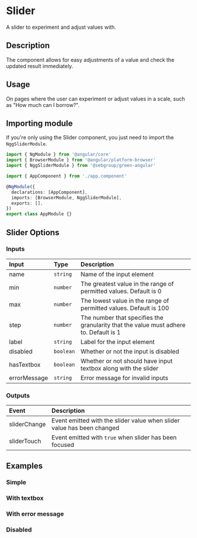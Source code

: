 

# Slider

A slider to experiment and adjust values with.

## Description

The component allows for easy adjustments of a value and check the updated result immediately.

## Usage

On pages where the user can experiment or adjust values in a scale, such as "How much can I borrow?".

## Importing module

If you're only using the Slider component, you just need to import the `NggSliderModule`.

```typescript
import { NgModule } from '@angular/core'
import { BrowserModule } from '@angular/platform-browser'
import { NggSliderModule } from '@sebgroup/green-angular'

import { AppComponent } from './app.component'

@NgModule({
  declarations: [AppComponent],
  imports: [BrowserModule, NggSliderModule],
  exports: [],
})
export class AppModule {}
```

## Slider Options

### Inputs

| Input        | Type      | Description                                                                           |
| :----------- | :-------- | :------------------------------------------------------------------------------------ |
| name         | `string`  | Name of the input element                                                             |
| min          | `number`  | The greatest value in the range of permitted values. Default is 0                     |
| max          | `number`  | The lowest value in the range of permitted values. Default is 100                     |
| step         | `number`  | The number that specifies the granularity that the value must adhere to. Default is 1 |
| label        | `string`  | Label for the input element                                                           |
| disabled     | `boolean` | Whether or not the input is disabled                                                  |
| hasTextbox   | `boolean` | Whether or not should have input textbox along with the slider                        |
| errorMessage | `string`  | Error message for invalid inputs                                                      |

### Outputs

| Event        | Description                                                            |
| :----------- | :--------------------------------------------------------------------- |
| sliderChange | Event emitted with the slider value when slider value has been changed |
| sliderTouch  | Event emitted with `true` when slider has been focused                 |

## Examples

### Simple

<Canvas>
  <Story id="components-slider--simple" />
</Canvas>

### With textbox

<Canvas>
  <Story id="components-slider--textbox" />
</Canvas>

### With error message

<Canvas>
  <Story id="components-slider--error" />
</Canvas>

### Disabled

<Canvas>
  <Story id="components-slider--disabled" />
</Canvas>
